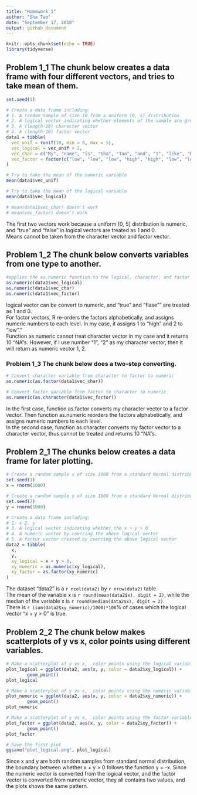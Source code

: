 ```yaml
---
title: "Homework 1"
author: "Sha Tao"
date: "September 17, 2018"
output: github_document
---
```


```r
knitr::opts_chunk$set(echo = TRUE)
library(tidyverse)
```

## Problem 1_1 The chunk below creates a data frame with four different vectors, and tries to take mean of them.

```r

set.seed(1)

# Create a data frame including:
# 1. A random sample of size 10 from a uniform [0, 5] distribution
# 2. A logical vector indicating whether elements of the sample are greater than 2
# 3. A (length-10) character vector
# 4. A (length-10) factor vector
data1 = tibble(
  vec_unif = runif(10, min = 0, max = 5),
  vec_logical = vec_unif > 2,
  vec_char = c("My", "name", "is", "Sha", "Tao", "and", "I", "like", "Data", "Science"),
  vec_factor = factor(c("low", "low", "low", "high", "high", "low", "low", "low", "high", "high"))
)

# Try to take the mean of the numeric variable
mean(data1$vec_unif)

# Try to take the mean of the logical variable
mean(data1$vec_logical)

# mean(data1$vec_char) doesn't work
# mean(vec_factor) doesn't work
```

The first two vectors work because a uniform [0, 5] distribution is numeric, and "true" and "false" in logical vectors are treated as 1 and 0. \
Means cannot be taken from the character vector and factor vector.


## Problem 1_2 The chunk below converts variables from one type to another.

```r

#applies the as.numeric function to the logical, character, and factor variables
as.numeric(data1$vec_logical)
as.numeric(data1$vec_char)
as.numeric(data1$vec_factor)

```

logical vector can be convert to numeric, and "true" and "flase"" are treated as 1 and 0.\
For factor vectors, R re-orders the factors alphabetically, and assigns numeric numbers to each level. In my case, it assigns 1 to "high" and 2 to "low"."\
Function as.numeric cannot treat character vector in my case and it returns 10 "NA"s. However, if I use number "1", "2" as my character vector, then it will return as numeric vector 1, 2.


### Problem 1_3 The chunk below does a two-step converting.

```r

# Convert character variable from character to factor to numeric
as.numeric(as.factor(data1$vec_char))

# Convert factor variable from factor to character to numeric
as.numeric(as.character(data1$vec_factor))
```

In the first case, function as.factor converts my character vector to a factor vector. Then function as.numeric reorders the  factors alphabetically, and assigns numeric numbers to each level.\
In the second case, function as.character converts my factor vector to a character vector, thus cannot be treated and returns 10 "NA"s.


## Problem 2_1 The chunks below creates a data frame for later plotting.

```r

# Create a random sample x of size 1000 from a standard Normal distribution
set.seed(1)
x = rnorm(1000)

# Create a random sample y of size 1000 from a standard Normal distribution
set.seed(2)
y = rnorm(1000)

# Create a data frame including:
# 1. x 2. y
# 3. A logical vector indicating whether the x + y > 0
# 4. A numeric vector by coercing the above logical vector
# 5. A factor vector created by coercing the above logical vector
data2 = tibble(
  x,
  y,
  xy_logical = x + y > 0,
  xy_numeric = as.numeric(xy_logical),
  xy_factor = as.factor(xy_numeric)
)

```

The dataset "data2" is a `r ncol(data2)` by `r nrow(data2)` table.\
The mean of the variable x is `r round(mean(data2$x), digit = 2)`, while the median of the variable x is `r round(median(data2$x), digit = 2)`.\
There is `r (sum(data2$xy_numeric)/1000)*100`% of cases which the logical vector "x + y > 0" is true.


## Problem 2_2 The chunk below makes scatterplots of y vs x, color points using different variables.

```r

# Make a scatterplot of y vs x,  color points using the logical variable
plot_logical = ggplot(data2, aes(x, y, color = data2$xy_logical)) +
        geom_point()
plot_logical

# Make a scatterplot of y vs x,  color points using the numeric variable
plot_numeric = ggplot(data2, aes(x, y, color = data2$xy_numeric)) +
        geom_point()
plot_numeric

# Make a scatterplot of y vs x,  color points using the factor variable
plot_factor = ggplot(data2, aes(x, y, color = data2$xy_factor)) +
        geom_point()
plot_factor

# Save the first plot
ggsave("plot_logical.png", plot_logical)

```

Since x and y are both random samples from standard normal distribution, the boundary between whether x + y > 0 follows the function y = -x. Since the numeric vector is converted from the logical vector, and the factor vector is converted from numeric vector, they all contains two values, and the plots shows the same pattern. 
